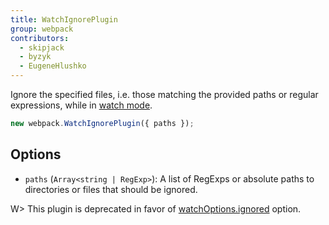 ```yaml
---
title: WatchIgnorePlugin
group: webpack
contributors:
  - skipjack
  - byzyk
  - EugeneHlushko
---
```


Ignore the specified files, i.e. those matching the provided paths or regular expressions, while in [watch mode](/configuration/watch).

```javascript
new webpack.WatchIgnorePlugin({ paths });
```

## Options

- `paths` (`Array<string | RegExp>`): A list of RegExps or absolute paths to directories or files that should be ignored.

W> This plugin is deprecated in favor of [watchOptions.ignored](/configuration/watch/#watchoptionsignored) option.
